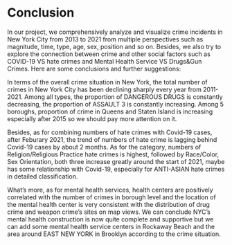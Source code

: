 # Conclusion

In our project, we comprehensively analyze and visualize crime incidents in New York City from 2013 to 2021 from multiple perspectives such as magnitude, time, type, age, sex, position and so on. Besides, we also try to explore the connection between crime and other social factors such as COVID-19 VS hate crimes and Mental Health Service VS Drugs&Gun Crimes. Here are some conclusions and further suggestions:

In terms of the overall crime situation in New York, the total number of crimes in New York City has been declining sharply every year from 2011-2021. Among all types, the proportion of DANGEROUS DRUGS is constantly decreasing, the proportion of ASSAULT 3 is constantly increasing. Among 5 boroughs, proportion of crime in Queens and Staten Island is increasing especially after 2015 so we should pay more attention on it.

Besides, as for combining numbers of hate crimes with Covid-19 cases, after Feburary 2021, the trend of numbers of hate crime is lagging behind Covid-19 cases by about 2 months. As for the category, numbers of Religion/Religious Practice hate crimes is highest, followed by Race/Color, Sex Orientation, both three increase greatly around the start of 2021, maybe has some relationship with Covid-19, especially for ANTI-ASIAN hate crimes in detailed classification.

What's more, as for mental health services, health centers are positively correlated with the number of crimes in borough level and the location of the mental health center is very consistent with the distribution of drug crime and weapon crime’s sites on map views. We can conclude NYC's mental health construction is now quite complete and supportive but we can add some mental health service centers in Rockaway Beach and the area around EAST NEW YORK in Brooklyn according to the crime situation.